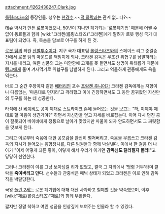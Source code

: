 attachment:/1262438247_Clark.jpg

[[롤링스타즈]]의 등장인물. 성우는 [[현경수]].~~[[덕 클락]]과는 관계 없...나?~~

[[테슈]] 박사가 만든 로봇이었으나, 50년이 지나면 폐기되는 '로봇폐기법' 때문에 어쩔 수 없이 동료들과 함께 [wiki:"크라켄(롤링스타즈)"크라켄]에게 팔려가 로봇 행성 국가 대표팀이 되었다. 즉, 목숨을 담보로 야구를 하게 된 것.

[[로봇 팀]]의 좌완 [[선발투수]]이다. 지구 국가 대표팀 [[롤링스타즈]]와의 스페이스 리그 준결승전에서 로봇 팀의 마운드를 책임지게 되나, 크라켄 감독은 무조건 위협구를 남발하라는 지시를 내리고, 여린 성품의 그는 미안함에 고개를 못 들면서도 생명이 위태롭기 때문에 [[탱고]]에게 울며 겨자먹기로 위협구를 남발하게 된다. 그리고 억울하게 관중에게도 욕을 먹는다.

바로 그 순간 주장이자 같은 [[배터리]]인 포수 [[프랑켄 주니어]]가 크라켄 감독에게는 저항이나 다름없는, '마음대로 던지라'고 격려했고 이에 긴장하면서도 그 동안 꿈꿔왔던 자신만의 투구를 하는 데 성공한다.

타석에 선 [[베이비]]도 공이 제대로 스트라이크 존에 들어오는 것을 보고는 "하, 이제야 제대로 할 마음이 생긴거야?" 하면서 자신간을 얻고 자세를 바로잡는다. 이어 다시 던진 공이 잘못되어 베이비에게 정통으로 날아가 맞았지만 파울이 되자 안도하면서도 그 짜릿함을 맛보게 된다.

그리고 이로부터 죽음에 대한 공포감을 완전히 떨쳐버리고, 죽음을 무릅쓰고 크라켄 감독의 지시가 들어오는 음향장치를, 다른 팀원들과 함께 박살낸다. 이에서 한 걸음 더 나아가 "이제 어떻게 되든 좋아, 이렇게 해서 우리가 이기면 '''감독님도 달라질지 몰라!'''"고 당당히 선언한다.

그러나 크라켄이 이를 그냥 보아넘길 리가 없었고, 결국 그 자리에서 '명령 거부'라며 클락을 '''죽여버리고 만다.''' 선수들과 관중석은 패닉 상태가 되었고 크라켄은 이로 인해 감독직을 박탈당한다.

국왕 [[폴린 2세]]는 로봇 폐기법에 대해 대신 사과하고 철폐할 것을 약속했으며, 이후 [wiki:"제로(롤링스타즈)"제로]와 함께 부활한다.

짧지만 정말 착하고 여린 성품을 인상깊게 보여주는 인물라 할 수 있겠다. 
